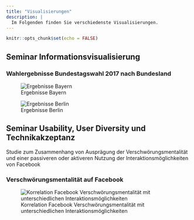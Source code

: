 ```yaml
---
title: "Visualisierungen"
description: |
  Im Folgenden finden Sie verschiedenste Visualisierungen.
---
```



```r
knitr::opts_chunk$set(echo = FALSE)
```
## Seminar Informationsvisualisierung 

### Wahlergebnisse Bundestagswahl 2017 nach Bundesland

![Ergebnisse Bayern](images/ergebnis_Bayern.png)

![Ergebnisse Berlin](images/ergebnis_Berlin.png)



## Seminar Usability, User Diversity und Technikakzeptanz

Studie zum Zusammenhang von Ausprägung der Verschwörungsmentalität und einer passiveren oder aktiveren Nutzung der Interaktionsmöglichkeiten von Facebook

### Verschwörungsmentalität auf Facebook
![Korrelation Facebook Verschwörungsmentalität mit unterschiedlichen Interaktionsmöglichkeiten](Korrelation.png)

